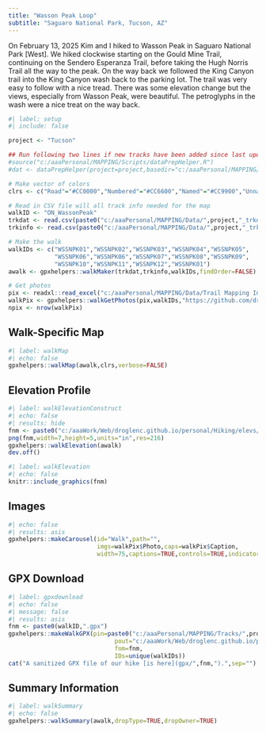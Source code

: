 ```yaml
---
title: "Wasson Peak Loop"
subtitle: "Saguaro National Park, Tucson, AZ"
---
```


On February 13, 2025 Kim and I hiked to Wasson Peak in Saguaro National Park [West]. We hiked clockwise starting on the Gould Mine Trail, continuing on the Sendero Esperanza Trail, before taking the Hugh Norris Trail all the way to the peak. On the way back we followed the King Canyon trail into the King Canyon wash back to the parking lot. The trail was very easy to follow with a nice tread. There was some elevation change but the views, especially from Wasson Peak, were beautiful. The petroglyphs in the wash were a nice treat on the way back.

```r
#| label: setup
#| include: false

project <- "Tucson"

## Run following two lines if new tracks have been added since last update
#source("c:/aaaPersonal/MAPPING/Scripts/dataPrepHelper.R")
#dat <- dataPrepHelper(project=project,basedir="c:/aaaPersonal/MAPPING/")

# Make vector of colors
clrs <- c("Road"="#CC0000","Numbered"="#CC6600","Named"="#CC9900","Unnamed"="#663300")

# Read in CSV file will all track info needed for the map
walkID <- "ON_WassonPeak"
trkdat <- read.csv(paste0("c:/aaaPersonal/MAPPING/Data/",project,"_trkdat.csv"))
trkinfo <- read.csv(paste0("c:/aaaPersonal/MAPPING/Data/",project,"_trkinfo.csv"))

# Make the walk
walkIDs <- c("WSSNPK01","WSSNPK02","WSSNPK03","WSSNPK04","WSSNPK05",
             "WSSNPK06","WSSNPK06","WSSNPK07","WSSNPK08","WSSNPK09",
             "WSSNPK10","WSSNPK11","WSSNPK12","WSSNPK01")
awalk <- gpxhelpers::walkMaker(trkdat,trkinfo,walkIDs,findOrder=FALSE)

# Get photos
pix <- readxl::read_excel("c:/aaaPersonal/MAPPING/Data/Trail Mapping Info.xlsx",sheet="Photos")
walkPix <- gpxhelpers::walkGetPhotos(pix,walkIDs,"https://github.com/droglenc/MAPPING/raw/main/Images")
npix <- nrow(walkPix)
```

## Walk-Specific Map

```r
#| label: walkMap
#| echo: false
gpxhelpers::walkMap(awalk,clrs,verbose=FALSE)
```

## Elevation Profile
```r
#| label: walkElevationConstruct
#| echo: false
#| results: hide
fnm <- paste0("c:/aaaWork/Web/droglenc.github.io/personal/Hiking/elevs/",walkID,".png") 
png(fnm,width=7,height=5,units="in",res=216)
gpxhelpers::walkElevation(awalk)
dev.off()
```
```r
#| label: walkElevation
#| echo: false
knitr::include_graphics(fnm)
```

## Images
```r
#| echo: false
#| results: asis
gpxhelpers::makeCarousel(id="Walk",path="",
                         imgs=walkPix$Photo,caps=walkPix$Caption,
                         width=75,captions=TRUE,controls=TRUE,indicators=FALSE)
```

## GPX Download
```r
#| label: gpxdownload
#| echo: false
#| message: false
#| results: asis
fnm <- paste0(walkID,".gpx")
gpxhelpers::makeWalkGPX(pin=paste0("c:/aaaPersonal/MAPPING/Tracks/",project),
                              pout="c:/aaaWork/Web/droglenc.github.io/personal/Hiking/gpx",
                              fnm=fnm,
                              IDs=unique(walkIDs))
cat("A sanitized GPX file of our hike [is here](gpx/",fnm,").",sep="")
```

## Summary Information
```r
#| label: walkSummary
#| echo: false
gpxhelpers::walkSummary(awalk,dropType=TRUE,dropOwner=TRUE)
```
